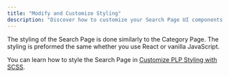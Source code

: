 ```yaml
---
title: "Modify and Customize Styling"
description: "Discover how to customize your Search Page UI components."
---
```


The styling of the Search Page is done similarly to the Category Page. The styling is preformed the same whether you use React or vanilla JavaScript.

You can learn how to style the Search Page in [Customize PLP Styling with SCSS](/category-search/customize-plp-styling-with-scss).